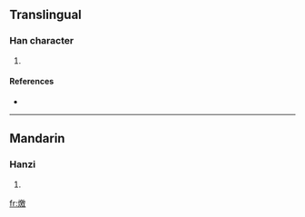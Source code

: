 ==Translingual==

===Han character===
{{Han char|rn=86|rad=火|as=13|sn=17|four=|canj=火竹尸大 (FHSK)}}

# {{defn|Han|sort=火13}}

====References====
* {{Han ref|kx=0685.050|dkj=19474|dj=1097.090|hdz=32241.050|uh=71E9|ud=29161}}

----

==Mandarin==

===Hanzi===
{{cmn-hanzi|pin=[[què]] ([[que4]])|wg=ch'üeh<sup>4</sup>}}

# {{defn|Mandarin|sort=火13}}

[[fr:燩]]